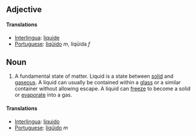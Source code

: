 ==Adjective==
====Translations====
*[[Interlingua]]: [[liquide]]
*[[Portuguese]]: [[líqüido]] ''m'', líqüida ''f''
==Noun==
#A fundamental state of matter.  Liquid is a state between [[solid]] and [[gas]]eous.  A liquid can usually be contained within a [[glass]] or a similar container without allowing escape.  A liquid can [[freeze]] to become a solid or [[evaporate]] into a gas.
====Translations====
*[[Interlingua]]: [[liquido]]
*[[Portuguese]]: [[líqüido]] ''m''